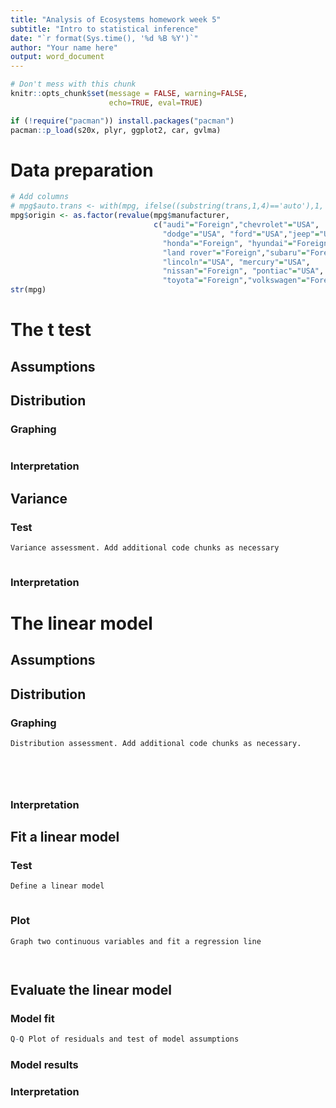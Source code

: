 ```yaml
---
title: "Analysis of Ecosystems homework week 5"
subtitle: "Intro to statistical inference"
date: "`r format(Sys.time(), '%d %B %Y')`"
author: "Your name here"
output: word_document
---
```


```r
# Don't mess with this chunk
knitr::opts_chunk$set(message = FALSE, warning=FALSE, 
                      echo=TRUE, eval=TRUE)
```

```r
if (!require("pacman")) install.packages("pacman")
pacman::p_load(s20x, plyr, ggplot2, car, gvlma)
```


# Data preparation 

```r
# Add columns
# mpg$auto.trans <- with(mpg, ifelse((substring(trans,1,4)=='auto'),1, 0))
mpg$origin <- as.factor(revalue(mpg$manufacturer, 
                                c("audi"="Foreign","chevrolet"="USA",
                                  "dodge"="USA", "ford"="USA","jeep"="USA", 
                                  "honda"="Foreign", "hyundai"="Foreign",
                                  "land rover"="Foreign","subaru"="Foreign", 
                                  "lincoln"="USA", "mercury"="USA", 
                                  "nissan"="Foreign", "pontiac"="USA", 
                                  "toyota"="Foreign","volkswagen"="Foreign"))) 
str(mpg)
```


# The t test

## Assumptions



## Distribution 

### Graphing



```r





```


### Interpretation



## Variance

### Test

```r
Variance assessment. Add additional code chunks as necessary



```


### Interpretation


# The linear model

## Assumptions



## Distribution 

### Graphing



```r
Distribution assessment. Add additional code chunks as necessary.



   
```


### Interpretation



## Fit a linear model

### Test

```r
Define a linear model



```

### Plot

```r
Graph two continuous variables and fit a regression line




```

## Evaluate the linear model

### Model fit

```r
Q-Q Plot of residuals and test of model assumptions


```

 

### Model results



### Interpretation



